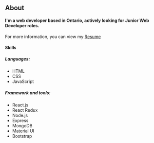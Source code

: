 ## About

#### I'm a web developer based in Ontario, actively looking for Junior Web Developer roles.  
For more information, you can view my [Resume](https://docs.google.com/document/d/141Yh-E7HXLQ_oGvIkUksKzeyp4NReN9-6J0Or7Vui3E/edit?usp=sharing)
   
       
         
           
           
#### Skills

##### Languages:

- HTML
- CSS
- JavaScript

##### Framework and tools:

- React.js
- React Redux
- Node.js
- Express
- MongoDB
- Material UI
- Bootstrap
